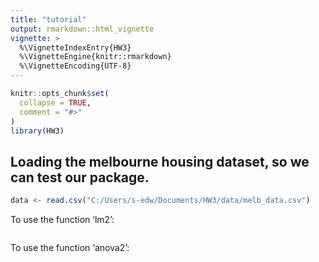 ```yaml
---
title: "tutorial"
output: rmarkdown::html_vignette
vignette: >
  %\VignetteIndexEntry{HW3}
  %\VignetteEngine{knitr::rmarkdown}
  %\VignetteEncoding{UTF-8}
---
```


```r
knitr::opts_chunk$set(
  collapse = TRUE,
  comment = "#>"
)
library(HW3)
```


## Loading the melbourne housing dataset, so we can test our package.
```r
data <- read.csv("C:/Users/s-edw/Documents/HW3/data/melb_data.csv")
```

To use the function 'lm2':

```r

```

To use the function 'anova2':
